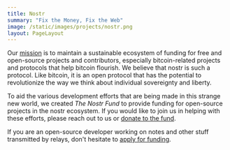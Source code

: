 ```yaml
---
title: Nostr
summary: "Fix the Money, Fix the Web"
image: /static/images/projects/nostr.png
layout: PageLayout
---
```


Our [mission] is to maintain a sustainable ecosystem of funding for free and
open-source projects and contributors, especially bitcoin-related projects and
protocols that help bitcoin flourish. We believe that nostr is such a protocol.
Like bitcoin, it is an open protocol that has the potential to revolutionize the
way we think about individual sovereignty and liberty.

To aid the various development efforts that are being made in this strange new
world, we created *The Nostr Fund* to provide funding for open-source projects
in the nostr ecosystem. If you would like to join us in helping with these
efforts, please reach out to us or [donate to the
fund](https://opensats.org/projects/nostr).

If you are an open-source developer working on notes and other stuff transmitted
by relays, don't hesitate to [apply for funding][apply].

[apply]: /apply
[mission]: /mission
